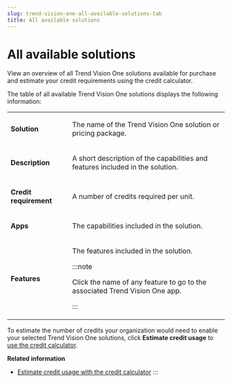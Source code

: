 ```yaml
---
slug: trend-vision-one-all-available-solutions-tab
title: All available solutions
---
```

# All available solutions

View an overview of all Trend Vision One solutions available for purchase and estimate your credit requirements using the credit calculator.

The table of all available Trend Vision One solutions displays the following information:

<table>
<colgroup>
<col style="width: 28%" />
<col style="width: 71%" />
</colgroup>
<tbody>
<tr>
<td><p><strong>Solution</strong></p></td>
<td><p>The name of the Trend Vision One solution or pricing package.</p></td>
</tr>
<tr>
<td><p><strong>Description</strong></p></td>
<td><p>A short description of the capabilities and features included in the solution.</p></td>
</tr>
<tr>
<td><p><strong>Credit requirement</strong></p></td>
<td><p>A number of credits required per unit.</p></td>
</tr>
<tr>
<td><p><strong>Apps</strong></p></td>
<td><p>The capabilities included in the solution.</p></td>
</tr>
<tr>
<td><p><strong>Features</strong></p></td>
<td><p>The features included in the solution.</p>


:::note

<p>Click the name of any feature to go to the associated Trend Vision One app.</p>


:::

</td>
</tr>
</tbody>
</table>

To estimate the number of credits your organization would need to enable your selected Trend Vision One solutions, click **Estimate credit usage** to [use the credit calculator](using-credit-calculator.mdx).

**Related information**

- [Estimate credit usage with the credit calculator](using-credit-calculator.md "Estimate your credit requirements based on your projected usage of the selected solutions.")
:::

